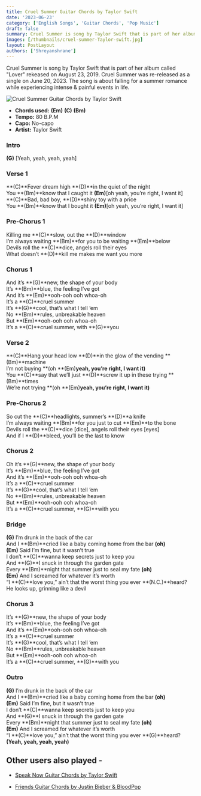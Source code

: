 ```yaml
---
title: Cruel Summer Guitar Chords by Taylor Swift
date: '2023-06-23'
category: ['English Songs', 'Guitar Chords', 'Pop Music']
draft: false
summary: Cruel Summer is song by Taylor Swift that is part of her album called "Lover" rekeased on August 23, 2019. Cruel Summer was re-released as a single on June 20, 2023. The song is about falling for a summer romance while experiencing intense & painful events in life.
images: [/thumbnails/cruel-summer-Taylor-swift.jpg]
layout: PostLayout
authors: ['Shreyanshrane']
---
```


Cruel Summer is song by Taylor Swift that is part of her album called "Lover" rekeased on August 23, 2019. Cruel Summer was re-released as a single on June 20, 2023. The song is about falling for a summer romance while experiencing intense & painful events in life.

![Cruel Summer Guitar Chords by Taylor Swift](/thumbnails/cruel-summer-Taylor-swift.jpg)

- **Chords used:** **(Em)** **(C)** **(Bm)**
- **Tempo:** 80 B.P.M
- **Capo:** No-capo
- **Artist:** Taylor Swift

### Intro

**(G)** [Yeah, yeah, yeah, yeah]

### Verse 1

**(C)**Fever dream high **(D)**in the quiet of the night\
You **(Bm)**know that I caught it **(Em)**[oh yeah, you’re right, I want it]\
**(C)**Bad, bad boy, **(D)**shiny toy with a price\
You **(Bm)**know that I bought it **(Em)**[oh yeah, you’re right, I want it]

### Pre-Chorus 1

Killing me **(C)**slow, out the **(D)**window\
I’m always waiting **(Bm)**for you to be waiting **(Em)**below\
Devils roll the **(C)**dice, angels roll their eyes\
What doesn’t **(D)**kill me makes me want you more

### Chorus 1

And it’s **(G)**new, the shape of your body\
It’s **(Bm)**blue, the feeling I’ve got\
And it’s **(Em)**ooh-ooh ooh whoa-oh\
It’s a **(C)**cruel summer\
It’s **(G)**cool, that’s what I tell ’em\
No **(Bm)**rules, unbreakable heaven\
But **(Em)**ooh-ooh ooh whoa-oh\
It’s a **(C)**cruel summer, with **(G)**you

### Verse 2

**(C)**Hang your head low **(D)**in the glow of the vending **(Bm)**machine\
I’m not buying **(oh **(Em)**yeah, you’re right, I want it)**\
You **(C)**say that we’ll just **(D)**screw it up in these trying **(Bm)**times\
We’re not trying **(oh **(Em)**yeah, you’re right, I want it)**

### Pre-Chorus 2

So cut the **(C)**headlights, summer’s **(D)**a knife\
I’m always waiting **(Bm)**for you just to cut **(Em)**to the bone\
Devils roll the **(C)**dice [dice], angels roll their eyes [eyes]\
And if I **(D)**bleed, you’ll be the last to know

### Chorus 2

Oh it’s **(G)**new, the shape of your body\
It’s **(Bm)**blue, the feeling I’ve got\
And it’s **(Em)**ooh-ooh ooh whoa-oh\
It’s a **(C)**cruel summer\
It’s **(G)**cool, that’s what I tell ’em\
No **(Bm)**rules, unbreakable heaven\
But **(Em)**ooh-ooh ooh whoa-oh\
It’s a **(C)**cruel summer, **(G)**with you

### Bridge

**(G)** I’m drunk in the back of the car\
And I **(Bm)**cried like a baby coming home from the bar **(oh)**\
**(Em)** Said I’m fine, but it wasn’t true\
I don’t **(C)**wanna keep secrets just to keep you\
And **(G)**I snuck in through the garden gate\
Every **(Bm)**night that summer just to seal my fate **(oh)**\
**(Em)** And I screamed for whatever it’s worth\
“I **(C)**love you,” ain’t that the worst thing you ever **(N.C.)**heard?\
He looks up, grinning like a devil

### Chorus 3

It’s **(G)**new, the shape of your body\
It’s **(Bm)**blue, the feeling I’ve got\
And it’s **(Em)**ooh-ooh ooh whoa-oh\
It’s a **(C)**cruel summer\
It’s **(G)**cool, that’s what I tell ’em\
No **(Bm)**rules, unbreakable heaven\
But **(Em)**ooh-ooh ooh whoa-oh\
It’s a **(C)**cruel summer, **(G)**with you

### Outro

**(G)** I’m drunk in the back of the car\
And I **(Bm)**cried like a baby coming home from the bar **(oh)**\
**(Em)** Said I’m fine, but it wasn’t true\
I don’t **(C)**wanna keep secrets just to keep you\
And **(G)**I snuck in through the garden gate\
Every **(Bm)**night that summer just to seal my fate **(oh)**\
**(Em)** And I screamed for whatever it’s worth\
“I **(C)**love you,” ain’t that the worst thing you ever **(G)**heard?\
**(Yeah, yeah, yeah, yeah)**

## Other users also played -

- [Speak Now Guitar Chords by Taylor Swift](https://www.chordsco.com/chords/speak-now-guitar-chords-by-taylor-swift)

- [Friends Guitar Chords by Justin Bieber & BloodPop](https://www.chordsco.com/chords/friends-guitar-chords-by-justin-bieber-bloodpop)
